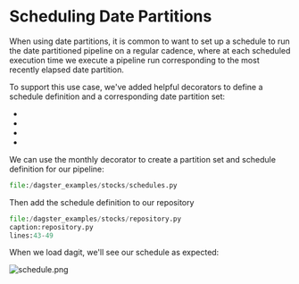 
# Scheduling Date Partitions

When using date partitions, it is common to want to set up a schedule to
run the date partitioned pipeline on a regular cadence, where at each
scheduled execution time we execute a pipeline run corresponding to the
most recently elapsed date partition.

To support this use case, we've added helpful decorators to define a
schedule definition and a corresponding date partition set:

- <PyObject module="dagster" object="hourly_schedule" displayText="@hourly_schedule" />
- <PyObject module="dagster" object="daily_schedule" displayText="@daily_schedule" />
- <PyObject module="dagster" object="weekly_schedule" displayText="@weekly_schedule" />
- <PyObject module="dagster" object="monthly_schedule" displayText="@monthly_schedule" />

We can use the monthly decorator to create a partition set and schedule
definition for our pipeline:

```python literalinclude caption=schedules.py
file:/dagster_examples/stocks/schedules.py
```

Then add the schedule definition to our repository

```python literalinclude emphasize-lines=5
file:/dagster_examples/stocks/repository.py
caption:repository.py
lines:43-49
```

When we load dagit, we'll see our schedule as expected:

![schedule.png](/assets/images/learn/guides/partitioning/schedule.png)
